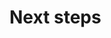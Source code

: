 
# Next steps


\begin{table}[h]
\begin{center}
\begin{threeparttable}
\caption{\label{tab:timeline_table}Timeline of the next steps}
\begin{tabular}{lc}
\toprule
Period & \multicolumn{1}{c}{Activities}\\
\midrule
Nov/22 -- Jan/23 & Execute all data analyses\\
Feb/23 -- May/23 & Write manuscripts\\
Jun/23 & Submit thesis\\
\bottomrule
\end{tabular}
\end{threeparttable}
\end{center}
\end{table}